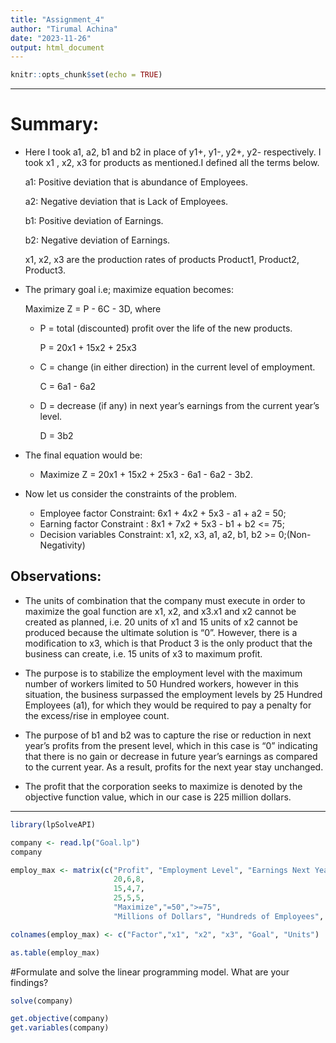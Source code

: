 ---
title: "Assignment_4"
author: "Tirumal Achina"
date: "2023-11-26"
output: html_document
---

```{r setup, include=FALSE}
knitr::opts_chunk$set(echo = TRUE)
```
***

# Summary:

- Here I took a1, a2, b1 and b2 in place of y1+, y1-, y2+, y2- respectively. I took x1 , x2, x3 for products as mentioned.I defined all the terms below.
 
   a1: Positive deviation that is abundance of Employees.
 
   a2: Negative deviation that is Lack of Employees.
 
   b1: Positive deviation of Earnings.
 
   b2: Negative deviation of Earnings.
 
   x1, x2, x3 are the production rates of products Product1, Product2, Product3.
 
- The primary goal i.e; maximize equation becomes:

     Maximize Z = P - 6C - 3D, where
    
   - P = total (discounted) profit over the life of the new products.
    
     P = 20x1 + 15x2 + 25x3
 
   - C = change (in either direction) in the current level of employment.
     
     C = 6a1 - 6a2
    
   - D = decrease (if any) in next year’s earnings from the current year’s level.
   
     D = 3b2
     
- The final equation would be:

   - Maximize Z = 20x1 + 15x2 + 25x3 - 6a1 - 6a2 - 3b2.
   
- Now let us consider the constraints of the problem.
  
  - Employee factor Constraint: 6x1 + 4x2 + 5x3 - a1 + a2 = 50;
  - Earning factor Constraint : 8x1 + 7x2 + 5x3 - b1 + b2 <= 75;
  - Decision variables Constraint: x1, x2, x3, a1, a2, b1, b2 >= 0;(Non-Negativity)
   
   

## Observations:

- The units of combination that the company must execute in order to maximize the goal function are x1, x2, and x3.x1 and x2 cannot be created as planned, i.e. 20 units of x1 and 15 units of x2 cannot be produced because the ultimate solution is "0". However, there is a modification to x3, which is that Product 3 is the only product that the business can create, i.e. 15 units of x3 to maximum profit.

- The purpose is to stabilize the employment level with the maximum number of workers limited to 50 Hundred workers, however in this situation, the business surpassed the employment levels by 25 Hundred Employees (a1), for which they would be required to pay a penalty for the excess/rise in employee count.

- The purpose of b1 and b2 was to capture the rise or reduction in next year's profits from the present level, which in this case is "0" indicating that there is no gain or decrease in future year's earnings as compared to the current year. As a result, profits for the next year stay unchanged.

- The profit that the corporation seeks to maximize is denoted by the objective function value, which in our case is 225 million dollars.


***


```{r}
library(lpSolveAPI)
```


```{r}
company <- read.lp("Goal.lp")
company
```


```{r}
employ_max <- matrix(c("Profit", "Employment Level", "Earnings Next Year",
                       20,6,8,
                       15,4,7,
                       25,5,5,
                       "Maximize","=50",">=75",
                       "Millions of Dollars", "Hundreds of Employees", "Millions of Dollars"), ncol=6, byrow = F)

colnames(employ_max) <- c("Factor","x1", "x2", "x3", "Goal", "Units")

as.table(employ_max)
```

#Formulate and solve the linear programming model. What are your findings?
```{r}
solve(company)
```
```{r}
get.objective(company)
get.variables(company)
```




